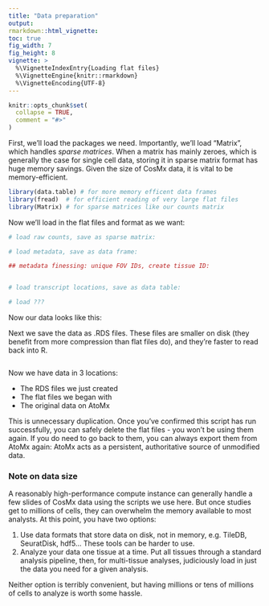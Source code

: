 ```yaml
---
title: "Data preparation"
output: 
rmarkdown::html_vignette: 
toc: true
fig_width: 7 
fig_height: 8 
vignette: >
  %\VignetteIndexEntry{Loading flat files}
  %\VignetteEngine{knitr::rmarkdown}
  %\VignetteEncoding{UTF-8}
---
```

<style>
p.caption {
  font-size: 1.5em;
}
</style>
```r
knitr::opts_chunk$set(
  collapse = TRUE,
  comment = "#>"
)
```


First, we'll load the packages we need. 
Importantly, we'll load "Matrix", which handles *sparse matrices*. 
When a matrix has mainly zeroes, which is generally the case for single cell data,
storing it in sparse matrix format has huge memory savings. Given the size of CosMx
data, it is vital to be memory-efficient. 

```r
library(data.table) # for more memory efficent data frames
library(fread)  # for efficient reading of very large flat files
library(Matrix) # for sparse matrices like our counts matrix
```

Now we'll load in the flat files and format as we want:

```r
# load raw counts, save as sparse matrix:

# load metadata, save as data frame:

## metadata finessing: unique FOV IDs, create tissue ID:


# load transcript locations, save as data table:

# load ???

```


Now our data looks like this:

<INSERT CARTOON> 


Next we save the data as .RDS files. These files are smaller on disk (they 
benefit from more compression than flat files do), and they're faster to read
back into R.

```r

```

Now we have data in 3 locations:

- The RDS files we just created
- The flat files we began with
- The original data on AtoMx

This is unnecessary duplication. Once you've confirmed this script has run successfully,
you can safely delete the flat files - you won't be using them again. 
If you do need to go back to them, you can always export them from AtoMx again:
AtoMx acts as a persistent, authoritative source of unmodified data.

### Note on data size

A reasonably high-performance compute instance can generally handle a few slides of 
 CosMx data using the scripts we use here. But once studies get to millions of cells, they
 can overwhelm the memory available to most analysts. At this point, you have two options:

1. Use data formats that store data on disk, not in memory, e.g. TileDB, SeuratDisk, hdf5... 
These tools can be harder to use.
2. Analyze your data one tissue at a time. Put all tissues through a standard analysis pipeline, then, for multi-tissue analyses, judiciously load in just the data you need
for a given analysis. 

Neither option is terribly convenient, but having millions or tens of millions of cells 
to analyze is worth some hassle. 



